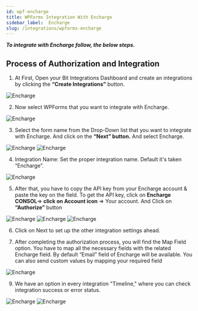 ```yaml
---
id: wpf-encharge
title: WPForms Integration With Encharge
sidebar_label:  Encharge
slug: /integrations/wpforms-encharge
---
```



***To integrate with Encharge follow, the below steps.***


## Process of Authorization and Integration
1.	At First, Open your Bit Integrations Dashboard and create an integrations by clicking the **“Create Integrations”** button.
 <Image src="Encharge/Create Integration" alt="Encharge" w="1020" h="350" />


2. Now select WPForms that you want to integrate with Encharge.
 <Image src="Encharge/Select Contact Form 7" alt="Encharge" w="1020" h="350" />

3. Select the form name from the Drop-Down list that you want to integrate with Encharge. And click on the **“Next” button.** And select Encharge.
 <Image src="Encharge/WP-Forms" alt="Encharge" w="1020" h="350" />
 <Image src="Encharge/Encgarge" alt="Encharge" w="1020" h="350" />

4. Integration Name: Set the proper integration name. Default it's taken “Encharge”.
 <Image src="Encharge/Integration Name" alt="Encharge" w="1020" h="350" />

5.	After that, you have to copy the API key from your Encharge account & paste the key on the field. To get the API key, click on **Encharge CONSOL**=> **click on Account icon** => Your account. And Click on **“Authorize”** button
 <Image src="Encharge/Encgarge API Console" alt="Encharge" w="1020" h="350" />
 <Image src="Encharge/API Console Dashbord" alt="Encharge" w="1020" h="350" />
 <Image src="Encharge/Authorize" alt="Encharge" w="1020" h="350" />


6. Click on Next to set up the other integration settings ahead.
 
7. After completing the authorization process, you will find the Map Field option. You have to map all the necessary fields with the related Encharge field. By default “Email” field of Encharge will be available. You can also send custom values by mapping your required field
 <Image src="Encharge/Field Mapping" alt="Encharge" w="1020" h="350" />

9.	We have an option in every integration "Timeline," where you can check integration success or error status.
 <Image src="Encharge/Integrations Dashbord" alt="Encharge" w="1020" h="350" />
 <Image src="Encharge/Timeline" alt="Encharge" w="1020" h="350" />


